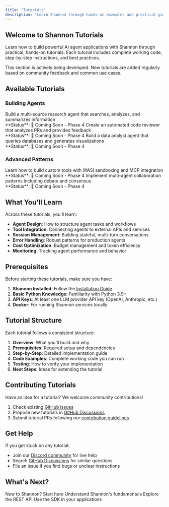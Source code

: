 ```yaml
---
title: "Tutorials"
description: "Learn Shannon through hands-on examples and practical guides"
---
```


## Welcome to Shannon Tutorials

Learn how to build powerful AI agent applications with Shannon through practical, hands-on tutorials. Each tutorial includes complete working code, step-by-step instructions, and best practices.

<Note>
This section is actively being developed. New tutorials are added regularly based on community feedback and common use cases.
</Note>

## Available Tutorials

### Building Agents

<CardGroup cols={2}>
  <Card title="Research Assistant" icon="magnifying-glass" href="/tutorials/research-assistant">
    Build a multi-source research agent that searches, analyzes, and summarizes information
    <br/>
    **Status**: 🚧 Coming Soon - Phase 4
  </Card>

  <Card title="Code Review Bot" icon="code" href="/tutorials/code-review-bot">
    Create an automated code reviewer that analyzes PRs and provides feedback
    <br/>
    **Status**: 🚧 Coming Soon - Phase 4
  </Card>

  <Card title="Data Analysis Pipeline" icon="chart-line" href="/tutorials/data-analysis">
    Build a data analyst agent that queries databases and generates visualizations
    <br/>
    **Status**: 🚧 Coming Soon - Phase 4
  </Card>
</CardGroup>

### Advanced Patterns

<CardGroup cols={2}>
  <Card title="Custom Tool Development" icon="wrench" href="/tutorials/custom-tools">
    Learn how to build custom tools with WASI sandboxing and MCP integration
    <br/>
    **Status**: 🚧 Coming Soon - Phase 4
  </Card>

  <Card title="Multi-Agent Systems" icon="users" href="/tutorials/multi-agent-systems">
    Implement multi-agent collaboration patterns including debate and consensus
    <br/>
    **Status**: 🚧 Coming Soon - Phase 4
  </Card>
</CardGroup>

## What You'll Learn

Across these tutorials, you'll learn:

- **Agent Design**: How to structure agent tasks and workflows
- **Tool Integration**: Connecting agents to external APIs and services
- **Session Management**: Building stateful, multi-turn conversations
- **Error Handling**: Robust patterns for production agents
- **Cost Optimization**: Budget management and token efficiency
- **Monitoring**: Tracking agent performance and behavior

## Prerequisites

Before starting these tutorials, make sure you have:

1. **Shannon Installed**: Follow the [Installation Guide](/quickstart/installation)
2. **Basic Python Knowledge**: Familiarity with Python 3.9+
3. **API Keys**: At least one LLM provider API key (OpenAI, Anthropic, etc.)
4. **Docker**: For running Shannon services locally

## Tutorial Structure

Each tutorial follows a consistent structure:

1. **Overview**: What you'll build and why
2. **Prerequisites**: Required setup and dependencies
3. **Step-by-Step**: Detailed implementation guide
4. **Code Examples**: Complete working code you can run
5. **Testing**: How to verify your implementation
6. **Next Steps**: Ideas for extending the tutorial

## Contributing Tutorials

Have an idea for a tutorial? We welcome community contributions!

1. Check existing [GitHub issues](https://github.com/Kocoro-lab/Shannon/issues?q=label%3Atutorial)
2. Propose new tutorials in [GitHub Discussions](https://github.com/Kocoro-lab/Shannon/discussions)
3. Submit tutorial PRs following our [contribution guidelines](https://github.com/Kocoro-lab/Shannon/blob/main/CONTRIBUTING.md)

## Get Help

If you get stuck on any tutorial:

- Join our [Discord community](https://discord.gg/NB7C2fMcQR) for live help
- Search [GitHub Discussions](https://github.com/Kocoro-lab/Shannon/discussions) for similar questions
- File an issue if you find bugs or unclear instructions

## What's Next?

<CardGroup cols={2}>
  <Card title="Quick Start" icon="rocket" href="/quickstart">
    New to Shannon? Start here
  </Card>

  <Card title="Core Concepts" icon="book" href="/quickstart/concepts/agents">
    Understand Shannon's fundamentals
  </Card>

  <Card title="API Reference" icon="code" href="/api/overview">
    Explore the REST API
  </Card>

  <Card title="Python SDK" icon="python" href="/sdk/python/quickstart">
    Use the SDK in your applications
  </Card>
</CardGroup>
